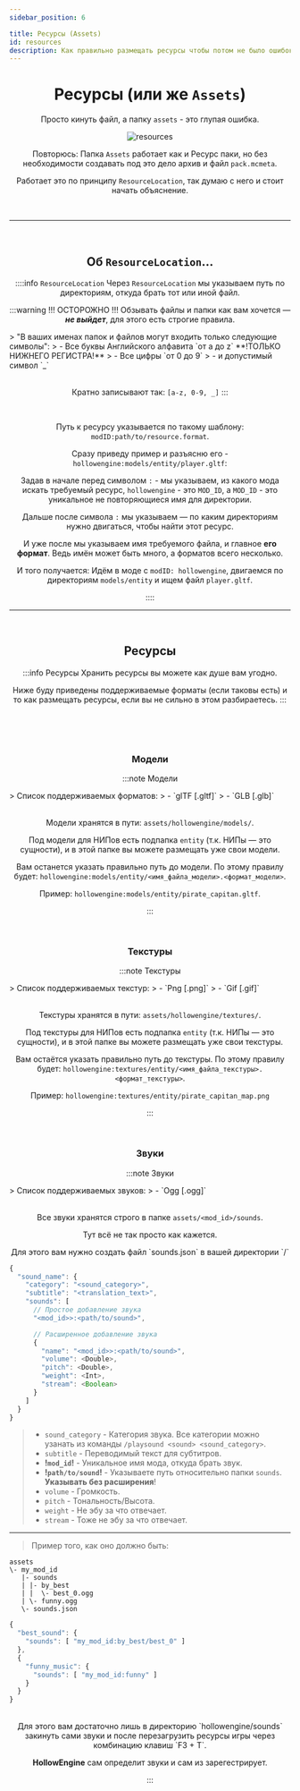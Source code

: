 ```yaml
---
sidebar_position: 6

title: Ресурсы (Assets)
id: resources
description: Как правильно размещать ресурсы чтобы потом не было ошибок
---
```



<div align="center">

# Ресурсы (или же `Assets`)

Просто кинуть файл, а папку `assets` - это глупая ошибка.

<link rel="preload" as="image" href="@site/static/img/doc/titles/Assets0.webp" />
<div className="show" id="mask">

![resources](@site/static/img/doc/titles/Assets0.webp)

</div>

Повторюсь: Папка `Assets` работает как и Ресурс паки, но без необходимости создавать под это дело архив и файл `pack.mcmeta`.

Работает это по принципу `ResourceLocation`, так думаю с него и стоит начать объяснение.

<br />

---

<br />

## Об `ResourceLocation`...

::::info `ResourceLocation`
Через `ResourceLocation` мы указываем путь по директориям, откуда брать тот или иной файл.

:::warning !!! ОСТОРОЖНО !!!
Обзывать файлы и папки как вам хочется — ***не выйдет***, для этого есть строгие правила.
<div align="left">
> "В ваших именах папок и файлов могут входить только следующие символы":
> - Все буквы Английского алфавита `от a до z` **!ТОЛЬКО НИЖНЕГО РЕГИСТРА!**
> - Все цифры `от 0 до 9`
> - и допустимый символ `_`
</div>

<br />

Кратно записывают так: `[a-z, 0-9, _]`
:::

<br />

<ToggleText buttonText="Как работает 'ResourceLocation'">

Путь к ресурсу указывается по такому шаблону: `modID:path/to/resource.format`.

Сразу приведу пример и разъясню его - `hollowengine:models/entity/player.gltf`:

Задав в начале перед символом `:` - мы указываем, из какого мода искать требуемый ресурс, `hollowengine` - это `MOD_ID`, а `MOD_ID` - это уникальное не повторяющиеся имя для директории.

Дальше после символа `:` мы указываем — по каким директориям нужно двигаться, чтобы найти этот ресурс.

И уже после мы указываем имя требуемого файла, и главное **его формат**. Ведь имён может быть много, а форматов всего несколько.

И того получается: Идём в моде с `modID: hollowengine`, двигаемся по директориям `models/entity` и ищем файл `player.gltf`.

</ToggleText>
::::

<br />

---

<br />

## Ресурсы

:::info Ресурсы
Хранить ресурсы вы можете как душе вам угодно.

Ниже буду приведены поддерживаемые форматы (если таковы есть) и то как размещать ресурсы,
если вы не сильно в этом разбираетесь.
:::

<br />
<br />
<br />

### Модели

:::note Модели
<div align="left">
> Список поддерживаемых форматов:
> - `glTF [.gltf]`
> - `GLB [.glb]`
</div>

<br />

<ToggleText buttonText="Я не понимаю где размещать модели">

Модели хранятся в пути: `assets/hollowengine/models/`.

Под модели для НИПов есть подпапка `entity` (т.к. НИПы — это сущности), и в этой папке вы можете размещать уже свои модели.

Вам останется указать правильно путь до модели. По этому правилу будет: `hollowengine:models/entity/<имя_файла_модели>.<формат_модели>`.

Пример: `hollowengine:models/entity/pirate_capitan.gltf`.

</ToggleText>

:::

<br />

### Текстуры

:::note Текстуры
<div align="left">
> Список поддерживаемых текстур:
> - `Png [.png]`
> - `Gif [.gif]`
</div>

<br />

<ToggleText buttonText="Я не понимаю где размещать текстуры">

Текстуры хранятся в пути: `assets/hollowengine/textures/`.

Под текстуры для НИПов есть подпапка `entity` (т.к. НИПы — это сущности), и в этой папке вы можете размещать уже свои текстуры.

Вам остаётся указать правильно путь до текстуры. По этому правилу будет: `hollowengine:textures/entity/<имя_файла_текстуры>.<формат_текстуры>`.

Пример: `hollowengine:textures/entity/pirate_capitan_map.png`

</ToggleText>

:::

<br />

### Звуки

:::note Звуки
<div align="left">
> Список поддерживаемых звуков:
> - `Ogg [.ogg]`
</div>

<br />

Все звуки хранятся строго в папке `assets/<mod_id>/sounds`.

Тут всё не так просто как кажется.

<ToggleText buttonText="Ручная регистрация">
Для этого вам нужно создать файл `sounds.json` в вашей директории `<mod_id>/`
<div align="left">

```js lines title="Содержимое файла"
{
  "sound_name": {
    "category": "<sound_category>",
    "subtitle": "<translation_text>",
    "sounds": [
      // Простое добавление звука
      "<mod_id>>:<path/to/sound>",

      // Расширенное добавление звука
      {
        "name": "<mod_id>>:<path/to/sound>",
        "volume": <Double>,
        "pitch": <Double>,
        "weight": <Int>,
        "stream": <Boolean>
      }
    ]
  }
}
```
> - `sound_category` - Категория звука. Все категории можно узанать из команды `/playsound <sound> <sound_category>`.
> - `subtitle` - Переводимый текст для субтитров.
> - **!`mod_id`!** - Уникальное имя мода, откуда брать звук.
> - **!`path/to/sound`!** - Указываете путь относительно папки `sounds`. **Указывать без расширения**!
> - `volume` - Громкость.
> - `pitch` - Тональность/Высота.
> - `weight` - Не эбу за что отвечает.
> - `stream` - Тоже не эбу за что отвечает.

---

> Пример того, как оно должно быть:
```directory title="Директории с файлами"
assets
\- my_mod_id
   |- sounds
   | |- by_best
   | |  \- best_0.ogg
   | \- funny.ogg
   \- sounds.json
```
```js title="В файле 'sounds.json'. Минимальное что нужно для заука"
{
  "best_sound": {
    "sounds": [ "my_mod_id:by_best/best_0" ]
  },
  {
    "funny_music": {
      "sounds": [ "my_mod_id:funny" ]
    }
  }
}
```

</div>
</ToggleText>

<br />

<ToggleText buttonText="Автоматическая регистрация">
Для этого вам достаточно лишь в директорию `hollowengine/sounds` закинуть сами звуки и
после перезагрузить ресурсы игры через комбинацию клавиш `F3 + T`.

**HollowEngine** сам определит звуки и сам из зарегестрирует.
</ToggleText>

:::
</div>